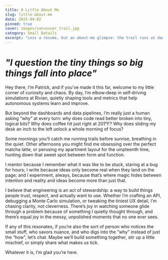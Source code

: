 ```yaml
---
title: A Little About Me
slug: little-about-me
date: 2025-04-02
pinned: true
cover: images/vancouver_trail.jpg
category: Small Details
excerpt: "Less a resume, but an about‑me glimpse: the trail runs at dawn, weekend espresso tinkering, and small details that shape my world."
---
```


# *"I question the tiny things so big things fall into place"*

Hey there, I’m Patrick, and if you’ve made it this far, welcome to my little corner of curiosity and chaos. By day, I’m elbow‑deep in self‑driving simulations at Rivian, quietly shaping tools and metrics that help autonomous systems learn and improve.

But beyond the dashboards and data pipelines, I’m really just a human asking “why” at every turn: why does code read better broken into tiny, logical bits? Why does coffee hit just right at 201°F? Why does sliding my desk an inch to the left unlock a whole morning of focus?

Some mornings you’ll catch me running trails before sunrise, breathing in the quiet. Other afternoons you might find me obsessing over the perfect matcha latte, or perusing my apartment layout for the umpteenth time, hunting down that sweet spot between form and function.

I mentor because I remember what it was like to be stuck, staring at a bug for hours; I write because ideas only become real when they land on the page; and I experiment, always, because that’s where magic hides between intention and reality and ideas become more than just that.

I believe that engineering is an act of stewardship: a way to build things people trust, respect, and actually want to use. Whether I’m crafting an API, debugging a Monte Carlo simulation, or tweaking the tiniest UX detail, I’m chasing clarity, not cleverness. There’s joy in watching someone glide through a problem because of something I quietly thought through, and there’s equal joy in the messy, unpolished moments that no one ever sees.

If any of this resonates, if you’re also the sort of person who notices the small stuff, who savors nuance, and who digs into the “why” instead of just the “how”, let’s chat. Maybe we’ll build something together, stir up a little mischief, or simply share what makes us tick.

Whatever it is, I’m glad you’re here.
